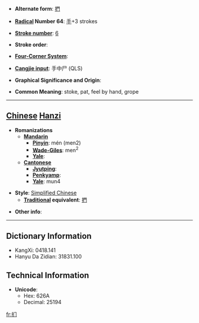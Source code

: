 * '''Alternate form''': [[捫]]

* '''[[Wiktionary:Chinese radical index| Radical]] Number 64''': [[Wiktionary:Chinese radical index 手|手]]+3 strokes

* '''[[Wiktionary:Chinese total strokes index|Stroke number]]''': [[Wiktionary:Chinese total strokes index 6|6]]

* '''Stroke order''': 

* '''[[Wiktionary:Chinese four corner index|Four-Corner System]]''': 

* '''[[Wiktionary:Chinese Cangjie index|Cangjie input]]''': 手中尸 (QLS)

* '''Graphical Significance and Origin''': 

* '''Common Meaning''': stoke, pat, feel by hand, grope

----

== [[Chinese]] [[Hanzi]] ==

* '''Romanizations'''
** '''[[Mandarin]]'''
*** '''[[Pinyin]]''': mén (men2)
*** '''[[Wade-Giles]]''': men<sup>2</sup>
*** '''[[Yale]]''': 
** '''[[Cantonese]]'''
*** '''[[Jyutping]]''':
*** '''[[Penkyamp]]''': 
*** '''[[Yale]]''': mun4

* '''Style''': [[Simplified Chinese]] 
** '''[[Traditional Chinese|Traditional]] equivalent''': [[捫]]

* '''Other info''': 

----

== Dictionary Information ==

* KangXi: 0418.141
* Hanyu Da Zidian: 31831.100

== Technical Information ==

* '''Unicode''':
** Hex: 626A
** Decimal: 25194

[[fr:扪]]